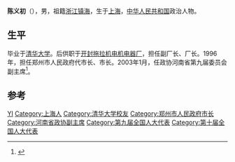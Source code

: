 '''陈义初'''（{{bd|1945年||}}），男，祖籍[[浙江|浙江]][[镇海|镇海]]，生于[[上海|上海]]，[[中华人民共和国|中华人民共和国]]政治人物。

== 生平 ==
毕业于[[清华大学|清华大学]]。后供职于[[开封拖拉机电机电器厂|开封拖拉机电机电器厂]]，担任副厂长、厂长。1996年，担任郑州市人民政府代市长、市长。2003年1月，任政协河南省第九届委员会副主席<ref>{{cite news|title=陈义初和郑州的不解之缘|url=http://news.sina.com.cn/c/2008-11-11/130716631261.shtml|accessdate=2013-11-16|newspaper=新浪网}}</ref>。

== 参考 ==
{{reflist}}

{{中国政治人物小作品}}
{{郑州市市长}}

{{Authority control}}
{{DEFAULTSORT:Chen陈}}
[[Category:陈姓|YI]]
[[Category:上海人|Category:上海人]]
[[Category:清华大学校友|Category:清华大学校友]]
[[Category:郑州市人民政府市长|Category:郑州市人民政府市长]]
[[Category:河南省政协副主席|Category:河南省政协副主席]]
[[Category:第九届全国人大代表|Category:第九届全国人大代表]]
[[Category:第十届全国人大代表|Category:第十届全国人大代表]]